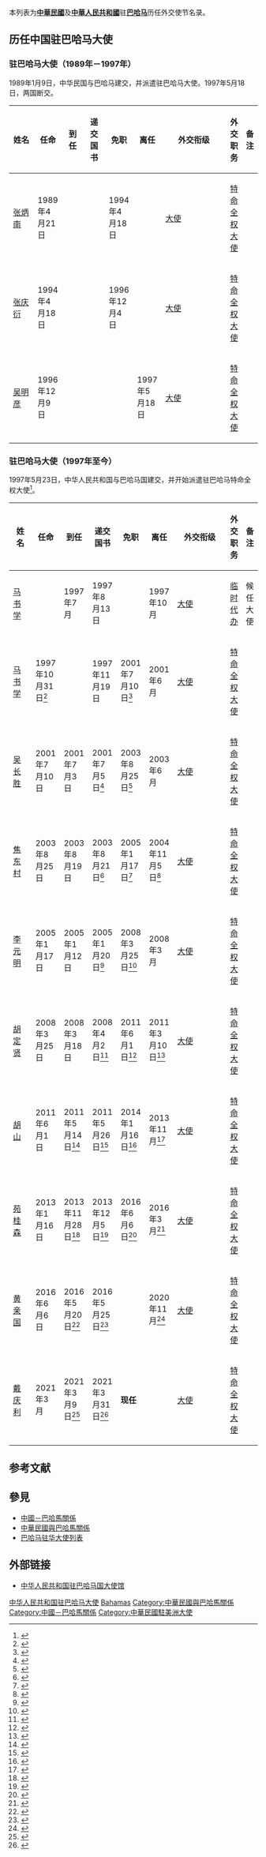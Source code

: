本列表为'''[[中華民國|中華民國]]'''及'''[[中華人民共和國|中華人民共和國]]'''驻'''[[巴哈马|巴哈马]]'''历任外交使节名录。

== 历任中国驻巴哈马大使 ==
=== {{ROC}}驻巴哈马大使（1989年－1997年） ===
1989年1月9日，中华民国与巴哈马建交，并派遣驻巴哈马大使。1997年5月18日，两国断交。
{| class="wikitable"
|-
! width=12% |姓名
! width=10% |任命
! width=10% |到任
! width=10% |递交国书
! width=10% |免职
! width=10% |离任
! width=8% |外交衔级
! width=10% |外交职务
! width=13% colspan="2" |备注
|-
| [[张炳南|张炳南]]
| 1989年4月21日
|
|
| 1994年4月18日
|
| [[大使|大使]]
| [[特命全权大使|特命全权大使]]
|
|-
| [[张庆衍|张庆衍]]
| 1994年4月18日
|
|
| 1996年12月4日
|
| [[大使|大使]]
| [[特命全权大使|特命全权大使]]
|
|-
| [[吴明彦|吴明彦]]
| 1996年12月9日
|
|
|
| 1997年5月18日
| [[大使|大使]]
| [[特命全权大使|特命全权大使]]
|
|}

=== {{PRC}}驻巴哈马大使（1997年至今） ===
1997年5月23日，中华人民共和国与巴哈马国建交，并开始派遣驻巴哈马特命全权大使<ref>{{cite web |author = 中华人民共和国外交部 |title = 驻巴哈马历任大使 |url = http://www.fmprc.gov.cn/mfa_chn/ziliao_611306/wjrw_611324/2167_611334/2174_611348/t9281.shtml |publisher = 中华人民共和国外交部 |accessdate = 2014-11-11 |archive-date = 2014-10-26 |archive-url = https://web.archive.org/web/20141026071844/http://www.fmprc.gov.cn/mfa_chn/ziliao_611306/wjrw_611324/2167_611334/2174_611348/t9281.shtml |dead-url = no }}</ref>。
{| class="wikitable"
|-
! width=12% |姓名
! width=10% |任命
! width=10% |到任
! width=10% |递交国书
! width=10% |免职
! width=10% |离任
! width=8% |外交衔级
! width=10% |外交职务
! width=13% colspan="2" |备注
|-
| [[马书学|马书学]]
|
| 1997年7月
| 1997年8月13日
|
| 1997年10月
| [[大使|大使]]
| [[临时代办|临时代办]]
| 候任大使
|-
| [[马书学|马书学]]
| 1997年10月31日<ref>{{cite press release |title = 任免驻外大使名单（1997年第6期公报） |publisher = 全国人民代表大会 |url = http://www.npc.gov.cn/wxzl/gongbao/2000-12/07/content_5003834.htm |language = zh-hans |accessdate = 2014-11-13 |archive-date = 2014-11-13 |archive-url = https://web.archive.org/web/20141113071015/http://www.npc.gov.cn/wxzl/gongbao/2000-12/07/content_5003834.htm |dead-url = no }}</ref>
|
| 1997年11月19日
| 2001年7月10日<ref>{{cite press release |title = 驻外大使（1998年－2003年） |publisher = 全国人民代表大会 |url = http://www.npc.gov.cn/wxzl/wxzl/2004-02/09/content_327798.htm |language = zh-hans |accessdate = 2014-11-13 |archive-date = 2014-11-13 |archive-url = https://web.archive.org/web/20141113071029/http://www.npc.gov.cn/wxzl/wxzl/2004-02/09/content_327798.htm |dead-url = no }}</ref>
| 2001年6月
| [[大使|大使]]
| [[特命全权大使|特命全权大使]]
|
|-
| [[吴长胜|吴长胜]]
| 2001年7月10日
| 2001年7月3日
| 2001年7月5日<ref>{{cite news |language = zh-hans |url = http://www.people.com.cn/GB/shizheng/19/20010706/505836.html |title = 巴哈马总督赞扬中国现代化建设的卓越成就 |publisher = 人民网 |date = 2001-07-06 |accessdate = 2014-11-13 |archive-date = 2014-11-13 |archive-url = https://web.archive.org/web/20141113075003/http://www.people.com.cn/GB/shizheng/19/20010706/505836.html |dead-url = no }}</ref>
| 2003年8月25日<ref>{{cite press release |title = 胡锦涛主席任免驻外大使 |publisher = 全国人民代表大会 |url = http://www.npc.gov.cn/npc/xinwen/xjrm/zwds/2003-11/07/content_323738.htm |date = 2003-11-07 |language = zh-hans |accessdate = 2014-11-13 |archive-url = https://web.archive.org/web/20141113080447/http://www.npc.gov.cn/npc/xinwen/xjrm/zwds/2003-11/07/content_323738.htm |archive-date = 2014-11-13 |dead-url = yes }}</ref>
| 2003年6月
| [[大使|大使]]
| [[特命全权大使|特命全权大使]]
|
|-
| [[焦东村|焦东村]]
| 2003年8月25日
| 2003年8月19日
| 2003年8月21日<ref>{{cite press release |title = 我新任巴哈马国大使焦东村向巴总督杜蒙夫人递交国书 |publisher = 中华人民共和国驻巴哈马国大使馆 |url = http://bs.china-embassy.org/chn/sbgxyw/t25263.htm |date = 2003-08-22 |language = zh-hans |accessdate = 2014-11-13 |archive-date = 2016-03-05 |archive-url = https://web.archive.org/web/20160305004108/http://bs.china-embassy.org/chn/sbgxyw/t25263.htm |dead-url = no }}</ref>
| 2005年1月17日<ref>{{cite press release |title = 胡锦涛主席任免驻外大使 |publisher = 全国人民代表大会 |url = http://www.npc.gov.cn/npc/xinwen/xjrm/zwds/2005-01/17/content_335161.htm |date = 2005-01-17 |language = zh-hans |accessdate = 2014-11-13 |archive-url = https://web.archive.org/web/20141113080554/http://www.npc.gov.cn/npc/xinwen/xjrm/zwds/2005-01/17/content_335161.htm |archive-date = 2014-11-13 |dead-url = yes }}</ref>
| 2004年11月5日<ref>{{cite press release |title = 中国驻巴哈马焦东村大使离任活动 |publisher = 中华人民共和国驻巴哈马国大使馆 |url = http://bs.china-embassy.org/chn/sbgxyw/t169859.htm |date = 2004-11-11 |language = zh-hans |accessdate = 2018-12-11 |archive-date = 2018-12-14 |archive-url = https://web.archive.org/web/20181214065040/http://bs.china-embassy.org/chn/sbgxyw/t169859.htm |dead-url = no }}</ref>
| [[大使|大使]]
| [[特命全权大使|特命全权大使]]
|
|-
| [[李元明|李元明]]
| 2005年1月17日
| 2005年1月12日
| 2005年1月20日<ref>{{cite press release |title = 中国新任驻巴哈马大使李元明向巴总督递交国书 |publisher = 中华人民共和国驻巴哈马国大使馆 |url = http://bs.china-embassy.org/chn/sbgxyw/t180651.htm |date = 2005-01-21 |language = zh-hans |accessdate = 2014-11-13 |archive-date = 2014-11-13 |archive-url = https://web.archive.org/web/20141113114750/http://bs.china-embassy.org/chn/sbgxyw/t180651.htm |dead-url = no }}</ref>
| 2008年3月25日<ref>{{cite press release |title = 胡锦涛主席任免驻外大使 |publisher = 全国人民代表大会 |url = http://www.npc.gov.cn/npc/xinwen/xjrm/2008-03/26/content_1421558.htm |date = 2008-03-26 |language = zh-hans |accessdate = 2014-11-13 |archive-url = https://web.archive.org/web/20111027174945/http://www.npc.gov.cn/npc/xinwen/xjrm/2008-03/26/content_1421558.htm |archive-date = 2011-10-27 |dead-url = yes }}</ref>
| 2008年3月
| [[大使|大使]]
| [[特命全权大使|特命全权大使]]
|
|-
| [[胡定贤|胡定贤]]
| 2008年3月25日
| 2008年3月18日
| 2008年4月2日<ref>{{cite press release |title = 中国新任驻巴哈马国大使胡定贤向巴总督递交国书 |publisher = 中华人民共和国驻巴哈马国大使馆 |url = http://bs.china-embassy.org/chn/sbgxyw/t420666.htm |date = 2008-04-02 |language = zh-hans |accessdate = 2014-11-13 |archive-date = 2019-01-24 |archive-url = https://web.archive.org/web/20190124025046/http://bs.china-embassy.org/chn/sbgxyw/t420666.htm |dead-url = no }}</ref>
| 2011年6月1日<ref>{{cite news |language = zh-hans |url = http://news.xinhuanet.com/world/2011-06/01/c_121482886.htm |title = 授权发布：国家主席胡锦涛任免驻外大使 |publisher = 新华网 |date = 2011-06-01 |accessdate = 2014-11-13 |archive-date = 2014-11-21 |archive-url = https://web.archive.org/web/20141121000715/http://news.xinhuanet.com/world/2011-06/01/c_121482886.htm |dead-url = no }}</ref>
| 2011年3月10日<ref>{{cite press release |title = 驻巴哈马大使胡定贤离任回国 |publisher = 中华人民共和国驻巴哈马国大使馆 |url = http://bs.china-embassy.org/chn/sbgxyw/t805195.htm |date = 2011-03-10 |language = zh-hans |accessdate = 2018-12-11 |archive-date = 2018-12-14 |archive-url = https://web.archive.org/web/20181214070057/http://bs.china-embassy.org/chn/sbgxyw/t805195.htm |dead-url = no }}</ref>
| [[大使|大使]]
| [[特命全权大使|特命全权大使]]
|
|-
| [[胡山|胡山]]
| 2011年6月1日
| 2011年5月14日<ref>{{cite press release |title = 驻巴哈马大使胡山抵达巴哈马履新 |publisher = 中华人民共和国驻巴哈马国大使馆 |url = http://bs.china-embassy.org/chn/sbgxyw/t822602.htm |date = 2011-05-14 |language = zh-hans |accessdate = 2018-12-11 |archive-date = 2018-12-14 |archive-url = https://web.archive.org/web/20181214065059/http://bs.china-embassy.org/chn/sbgxyw/t822602.htm |dead-url = no }}</ref>
| 2011年5月26日<ref>{{cite press release |title = 驻巴哈马大使胡山向巴总督递交国书并出席欢迎招待会 |publisher = 中华人民共和国驻巴哈马国大使馆 |url = http://bs.china-embassy.org/chn/sbgxyw/t825760.htm |date = 2011-05-26 |language = zh-hans |accessdate = 2014-11-13 |archive-date = 2015-07-11 |archive-url = https://web.archive.org/web/20150711055036/http://bs.china-embassy.org/chn/sbgxyw/t825760.htm |dead-url = no }}</ref>
| 2014年1月16日<ref>{{cite news |language = zh-hans |url = http://news.xinhuanet.com/politics/2014-01/16/c_119003829.htm |title = 国家主席习近平任免驻外大使 |publisher = 新华网 |date = 2014-01-16 |accessdate = 2014-11-13 |archive-date = 2014-11-21 |archive-url = https://web.archive.org/web/20141121000606/http://news.xinhuanet.com/politics/2014-01/16/c_119003829.htm |dead-url = no }}</ref>
| 2013年11月<ref>{{cite press release |title = 驻巴哈马大使胡山向巴总督、总理等政要辞行拜会 |publisher = 中华人民共和国驻巴哈马国大使馆 |url = http://bs.china-embassy.org/chn/sbgxyw/t1097614.htm |date = 2013-11-09 |language = zh-hans |accessdate = 2018-12-11 |archive-date = 2015-07-14 |archive-url = https://web.archive.org/web/20150714024743/http://bs.china-embassy.org/chn/sbgxyw/t1097614.htm |dead-url = no }}</ref>
| [[大使|大使]]
| [[特命全权大使|特命全权大使]]
|
|-
| [[苑桂森|苑桂森]]
| 2013年1月16日
| 2013年11月28日<ref>{{cite press release |title = 驻巴哈马大使苑桂森抵达巴哈马履新 |publisher = 中华人民共和国驻巴哈马国大使馆 |url = http://bs.china-embassy.org/chn/sbgxyw/t1104903.htm |date = 2013-12-03 |language = zh-hans |accessdate = 2018-12-11 |archive-date = 2014-11-13 |archive-url = https://web.archive.org/web/20141113192043/http://bs.china-embassy.org/chn/sbgxyw/t1104903.htm |dead-url = no }}</ref>
| 2013年12月5日<ref>{{cite press release |title = 新任驻巴哈马大使苑桂森递交国书并拜会巴哈马总理 |publisher = 中华人民共和国驻巴哈马国大使馆 |url = http://bs.china-embassy.org/chn/sbgxyw/t1107474.htm |date = 2013-12-09 |language = zh-hans |accessdate = 2014-11-13 |archive-date = 2014-11-13 |archive-url = https://web.archive.org/web/20141113090130/http://bs.china-embassy.org/chn/sbgxyw/t1107474.htm |dead-url = no }}</ref>
| 2016年6月6日<ref>{{zh-cn}}{{cite web |url=http://news.xinhuanet.com/politics/2016-06/06/c_1118999984.htm |title=国家主席习近平任免驻外大使 |publisher=新华社 |date=2016-06-06 |accessdate=2016-06-07 |archive-date=2016-06-07 |archive-url=https://web.archive.org/web/20160607122145/http://news.xinhuanet.com/politics/2016-06/06/c_1118999984.htm |dead-url=no }}</ref>
| 2016年3月<ref>{{cite press release |title = 苑桂森大使向巴哈马总督辞行 |publisher = 中华人民共和国驻巴哈马国大使馆 |url = http://bs.china-embassy.org/chn/sbgxyw/t1349772.htm |date = 2016-03-22 |language = zh-hans |accessdate = 2018-12-11 |archive-date = 2018-12-14 |archive-url = https://web.archive.org/web/20181214065335/http://bs.china-embassy.org/chn/sbgxyw/t1349772.htm |dead-url = no }}</ref>
| [[大使|大使]]
| [[特命全权大使|特命全权大使]]
|
|-
| [[黄亲国|黄亲国]]
| 2016年6月6日
| 2016年5月20日<ref>{{cite press release |title = 新任驻巴哈马大使黄亲国抵巴履新 |publisher = 中华人民共和国驻巴哈马国大使馆 |url = http://bs.china-embassy.org/chn/sbgxyw/t1365422.htm |date = 2016-05-22 |language = zh-hans |accessdate = 2018-12-11 |archive-date = 2018-12-14 |archive-url = https://web.archive.org/web/20181214070546/http://bs.china-embassy.org/chn/sbgxyw/t1365422.htm |dead-url = no }}</ref>
| 2016年5月25日<ref>{{cite press release |title = 驻巴哈马大使黄亲国向巴哈马总督递交国书 |publisher = 中华人民共和国驻巴哈马国大使馆 |url = http://bs.china-embassy.org/chn/sbgxyw/t1366687.htm |date = 2016-05-26 |language = zh-hans |accessdate = 2018-12-11 |archive-date = 2018-12-14 |archive-url = https://web.archive.org/web/20181214065405/http://bs.china-embassy.org/chn/sbgxyw/t1366687.htm |dead-url = no }}</ref>
|
| 2020年11月<ref>{{Cite web |url=http://bs.china-embassy.org/chn/sgxw/t1833203.htm |title=黄亲国大使辞行拜会巴哈马外长亨菲尔德 |access-date=2020-12-03 |archive-date=2020-12-05 |archive-url=https://web.archive.org/web/20201205142959/http://bs.china-embassy.org/chn/sgxw/t1833203.htm }}</ref>
| [[大使|大使]]
| [[特命全权大使|特命全权大使]]
|
|-
| [[戴庆利|戴庆利]]
| 2021年3月
| 2021年3月9日<ref>{{Cite web |url=http://bs.china-embassy.org/chn/sgxw/t1859769.htm |title=新任驻巴哈马大使戴庆利抵巴履新 |access-date=2021-03-10 |archive-date=2021-04-19 |archive-url=https://web.archive.org/web/20210419121225/http://bs.china-embassy.org/chn/sgxw/t1859769.htm }}</ref>
| 2021年3月31日<ref>{{Cite web |url=http://bs.china-embassy.org/chn/sgxw/t1866064.htm |title=驻巴哈马大使戴庆利向巴总督递交国书 |access-date=2021-04-01 |archive-date=2021-04-07 |archive-url=https://web.archive.org/web/20210407090529/http://bs.china-embassy.org/chn/sgxw/t1866064.htm |dead-url=no }}</ref>
| '''现任'''
|
| [[大使|大使]]
| [[特命全权大使|特命全权大使]]
|
|}

== 参考文献 ==
{{Reflist|2}}

== 參見 ==
* [[中國－巴哈馬關係|中國－巴哈馬關係]]
* [[中華民國與巴哈馬關係|中華民國與巴哈馬關係]]
* [[巴哈马驻华大使列表|巴哈马驻华大使列表]]

== 外部链接 ==
* [http://bs.china-embassy.gov.cn/chn/ 中华人民共和国驻巴哈马国大使馆] {{Wayback|url=http://bs.china-embassy.gov.cn/chn/ |date=20220427233918 }}{{zh-hans icon}}{{en icon}}

{{中国驻外大使|共和國}}

[[Category:中华人民共和国驻巴哈马大使|]]
[[Category:中国驻外大使列表|Bahamas]]
[[Category:中華民國與巴哈馬關係|Category:中華民國與巴哈馬關係]]
[[Category:中國－巴哈馬關係|Category:中國－巴哈馬關係]]
[[Category:中華民國駐美洲大使|Category:中華民國駐美洲大使]]